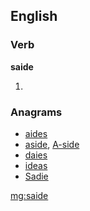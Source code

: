 ==English==

===Verb===
'''saide'''

# {{context|obsolete|lang=en}} {{en-past of|saye}}

===Anagrams===
* [[aides#English|aides]]
* [[aside#English|aside]], [[A-side#English|A-side]]
* [[daies#English|daies]]
* [[ideas#English|ideas]]
* [[Sadie#English|Sadie]]

[[mg:saide]]